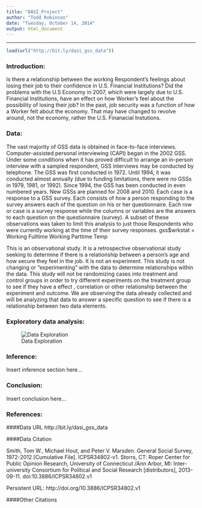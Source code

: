 ```yaml
---
title: "DASI_Project"
author: "Todd Robinson"
date: "Tuesday, October 14, 2014"
output: html_document
---
```

---

<!-- For more info on RMarkdown see http://rmarkdown.rstudio.com/ -->

<!-- Enter the code required to load your data in the space below. The data will be loaded but the line of code won't show up in your write up (echo=FALSE) in order to save space-->
```r
load(url("http://bit.ly/dasi_gss_data"))

```

<!-- In the remainder of the document, add R code chunks as needed -->

### Introduction:

Is there a relationship between the working Respondent's feelings about losing their job to their confidence in U.S. Financial Institutions?
Did the problems with the U.S Economy in 2007, which were largely due to U.S. Financial Institutions, have an effect on how Worker's feel about the possibility of losing their job?
In the past, job security was a function of how a Worker felt about the economy. That may have changed to revolve around, not the economy, rather the U.S. Finanacial Instutions.

### Data:

The vast majority of GSS data is obtained in face-to-face interviews. Computer-assisted personal interviewing (CAPI) began in the 2002 GSS. Under some conditions when it has proved difficult to arrange an in-person interview with a sampled respondent, GSS interviews may be conducted by telephone. The GSS was first conducted in 1972. Until 1994, it was conducted almost annually (due to funding limitations, there were no GSSs in 1979, 1981, or 1992). Since 1994, the GSS has been conducted in even numbered years. New GSSs are planned for 2008 and 2010.
Each case is a response to a GSS survey. Each consists of how a person responding to the survey answers each of the question on his or her questionnaire. Each row or case is a survey response while the columns or variables are the answers to each question on the questionnaire (survey). A subset of these observations was taken to limit this analysis to just those Respondents who were currently working at the time of their survey responses. 
gss$wrkstat = 
Working Fulltime
Working Parttime
Temp

This is an observational study. It is a retrospective observational study seeking to determine if there is a relationship between a person's age and how secure they feel in the job. It is not an experiment. This study is not changing or "experimenting" with the data to determine relationships within the data. This study will not be randomizing cases into treatment and control groups in order to try different experiments on the treatment group to see if they have a effect , correlation or other relationship between the experiment and outcome. We are observing the data already collected and will be analyzing that data to answer a specific question to see if there is a relationship between two data elements.

### Exploratory data analysis:

![Data Exploration]("C:\Users\trobinson\Documents\Coursera\DASI2\Mosaic.pdf"")

### Inference:

Insert inference section here...

### Conclusion:

Insert conclusion here...

### References:
####Data URL
http://bit.ly/dasi_gss_data 

####Data Citation

Smith, Tom W., Michael Hout, and Peter V. Marsden. General Social Survey, 1972-2012 [Cumulative File]. ICPSR34802-v1. Storrs, CT: Roper Center for Public Opinion Research, University of Connecticut /Ann Arbor, MI: Inter-university Consortium for Political and Social Research [distributors], 2013-09-11. doi:10.3886/ICPSR34802.v1

Persistent URL: http://doi.org/10.3886/ICPSR34802.v1

####Other Citations


